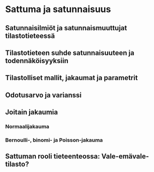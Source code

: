 # Sattuma ja satunnaisuus {#luku4}


## Satunnaisilmiöt ja satunnaismuuttujat tilastotieteessä {#alaluku41}

## Tilastotieteen suhde satunnaisuuteen ja todennäköisyyksiin {#alaluku42}

## Tilastolliset mallit, jakaumat ja parametrit {#alaluku44}

## Odotusarvo ja varianssi {#alaluku44}

## Joitain jakaumia {#alaluku45}

### Normaalijakauma 

### Bernoulli-, binomi- ja Poisson-jakauma

## Sattuman rooli tieteenteossa: Vale-emävale-tilasto? {#alaluku46}

